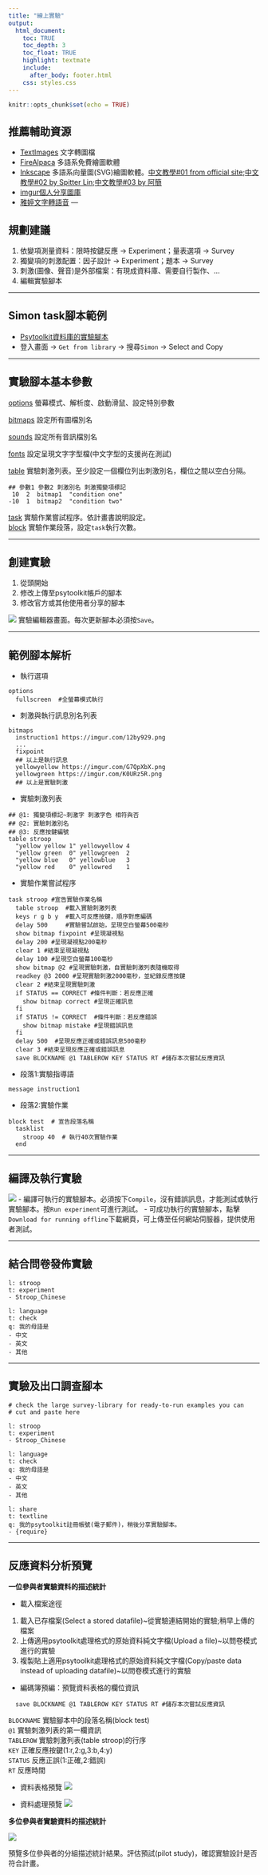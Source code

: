 ```yaml
---
title: "線上實驗"
output:
  html_document:
    toc: TRUE
    toc_depth: 3
    toc_float: TRUE
    highlight: textmate
    include:
      after_body: footer.html
    css: styles.css
---
```


```r
knitr::opts_chunk$set(echo = TRUE)
```

## 推薦輔助資源

- [TextImages](https://www.sttmedia.com/download=TextImagesEn) 文字轉圖檔
- [FireAlpaca](https://briian.com/8492/) 多語系免費繪圖軟體
- [Inkscape](https://inkscape.org/) 多語系向量圖(SVG)繪圖軟體。[中文教學#01 from official site](https://inkscape.org/zh-hant/doc/tutorials/basic/tutorial-basic.html);[中文教學#02 by Spitter Lin](https://www.youtube.com/watch?v=DgIFtW39bGM&list=UUzVRIHol4ER4uFA9Xlk2agA);[中文教學#03 by 阿簡](https://www.youtube.com/watch?v=Zz7c55bYeBQ&list=PLm6x13NbsKl5rSPMKte7EWvQCrsSCw6iv)
- [imgur個人分享圖庫](https://imgur.com/)
- [雅婷文字轉語音](https://tts.yating.tw/)
<!---

[中文Stroop示範實驗](https://www.psytoolkit.org/cgi-bin/psy2.6.1/survey?s=BGKGL)
--->
---

## 規劃建議

1. 依變項測量資料：限時按鍵反應 -> Experiment；量表選項 -> Survey
2. 獨變項的刺激配置：因子設計 -> Experiment；題本 -> Survey
3. 刺激(圖像、聲音)是外部檔案：有現成資料庫、需要自行製作、...
4. 編輯實驗腳本
 
---

## Simon task腳本範例

- [Psytoolkit資料庫的實驗腳本](https://www.psytoolkit.org/experiment-library/simon.html)
- 登入畫面 -> `Get from library` -> 搜尋`Simon` -> Select and Copy
 
---

## 實驗腳本基本參數

[options](https://www.psytoolkit.org/doc2.6.1/syntax.html#options) 螢幕模式、解析度、啟動滑鼠、設定特別參數  

[bitmaps](https://www.psytoolkit.org/doc2.6.1/syntax.html#_bitmaps) 設定所有圖檔別名  

[sounds](https://www.psytoolkit.org/doc2.6.1/syntax.html#sounds) 設定所有音訊檔別名  

[fonts](https://www.psytoolkit.org/doc2.6.1/syntax.html#fonts) 設定呈現文字字型檔(中文字型的支援尚在測試)  

[table](https://www.psytoolkit.org/doc2.6.1/syntax.html#table) 實驗刺激列表。至少設定一個欄位列出刺激別名，欄位之間以空白分隔。  

```
## 參數1 參數2 刺激別名 刺激獨變項標記
 10  2  bitmap1  "condition one"
-10  1  bitmap2  "condition two"
```

[task](https://www.psytoolkit.org/doc2.6.1/syntax.html#task) 實驗作業嘗試程序。依計畫書說明設定。  
<!---
message 在指定段落呈現訊息，預設按空白鍵換頁。
--->
[block](https://www.psytoolkit.org/doc2.6.1/syntax.html#block) 實驗作業段落，設定`task`執行次數。  

<!---
[blockorder](https://www.psytoolkit.org/doc2.6.1/syntax.html#blockorder) 複數實驗作業段落排列。  
--->

---

## 創建實驗

1. 從頭開始
2. 修改上傳至psytoolkit帳戶的腳本
3. 修改官方或其他使用者分享的腳本

![](https://i.imgur.com/N6qTgGM.png)
實驗編輯器畫面。每次更新腳本必須按`Save`。

---

## 範例腳本解析

- 執行選項

```
options
  fullscreen  #全螢幕模式執行
```

- 刺激與執行訊息別名列表

```
bitmaps
  instruction1 https://imgur.com/12by929.png
  ...
  fixpoint
  ## 以上是執行訊息
  yellowyellow https://imgur.com/G7QpXbX.png
  yellowgreen https://imgur.com/K0URz5R.png 
  ## 以上是實驗刺激
```

- 實驗刺激列表

```
## @1: 獨變項標記~刺激字 刺激字色 相符與否
## @2: 實驗刺激別名
## @3: 反應按鍵編號
table stroop
  "yellow yellow 1" yellowyellow 4
  "yellow green  0" yellowgreen  2
  "yellow blue   0" yellowblue   3
  "yellow red    0" yellowred    1
```

- 實驗作業嘗試程序

```
task stroop #宣告實驗作業名稱
  table stroop  #載入實驗刺激列表
  keys r g b y  #載入可反應按鍵，順序對應編碼
  delay 500     #實驗嘗試啟始，呈現空白螢幕500毫秒
  show bitmap fixpoint #呈現凝視點
  delay 200 #呈現凝視點200毫秒
  clear 1 #結束呈現凝視點
  delay 100 #呈現空白螢幕100毫秒
  show bitmap @2 #呈現實驗刺激，自實驗刺激列表隨機取得
  readkey @3 2000 #呈現實驗刺激2000毫秒，並紀錄反應按鍵
  clear 2 #結束呈現實驗刺激
  if STATUS == CORRECT #條件判斷：若反應正確
    show bitmap correct #呈現正確訊息
  fi
  if STATUS != CORRECT  #條件判斷：若反應錯誤
    show bitmap mistake #呈現錯誤訊息
  fi
  delay 500  #呈現反應正確或錯誤訊息500毫秒
  clear 3 #結束呈現反應正確或錯誤訊息
  save BLOCKNAME @1 TABLEROW KEY STATUS RT #儲存本次嘗試反應資訊
```

- 段落1:實驗指導語

```
message instruction1
```

- 段落2:實驗作業

```
block test  # 宣告段落名稱
  tasklist
    stroop 40  # 執行40次實驗作業
  end
```

---

## 編譯及執行實驗

![](https://i.imgur.com/ViZCW6J.png)
- 編譯可執行的實驗腳本。必須按下`Compile`，沒有錯誤訊息，才能測試或執行實驗腳本。按`Run experiment`可進行測試。
- 可成功執行的實驗腳本，點擊`Download for running offline`下載網頁，可上傳至任何網站伺服器，提供使用者測試。

---

## 結合問卷發佈實驗

```
l: stroop
t: experiment
- Stroop_Chinese

l: language
t: check
q: 我的母語是
- 中文
- 英文
- 其他
```

---

## 實驗及出口調查腳本

```
# check the large survey-library for ready-to-run examples you can
# cut and paste here

l: stroop
t: experiment
- Stroop_Chinese

l: language
t: check
q: 我的母語是
- 中文
- 英文
- 其他

l: share
t: textline
q: 我的psytoolkit註冊帳號(電子郵件)，稍後分享實驗腳本。
- {require} 
```

---

## 反應資料分析預覽

**一位參與者實驗資料的描述統計**

- 載入檔案途徑
(1) 載入已存檔案(Select a stored datafile)~從實驗連結開始的實驗;稍早上傳的檔案
(2) 上傳適用psytoolkit處理格式的原始資料純文字檔(Upload a file)~以問卷模式進行的實驗
(3) 複製貼上適用psytoolkit處理格式的原始資料純文字檔(Copy/paste data instead of uploading datafile)~以問卷模式進行的實驗

- 編碼簿預編：預覽資料表格的欄位資訊

```
  save BLOCKNAME @1 TABLEROW KEY STATUS RT #儲存本次嘗試反應資訊
```

`BLOCKNAME` 實驗腳本中的段落名稱(block test)  
`@1` 實驗刺激列表的第一欄資訊  
`TABLEROW` 實驗刺激列表(table stroop)的行序  
`KEY` 正確反應按鍵(1:r,2:g,3:b,4:y)  
`STATUS` 反應正誤(1:正確,2:錯誤)  
`RT` 反應時間  

- 資料表格預覽
![](https://i.imgur.com/ptz3a2O.png)

- 資料處理預覽
![](https://i.imgur.com/IDBmrIW.png)

**多位參與者實驗資料的描述統計**

![](https://i.imgur.com/vpvdrSW.png)

預覽多位參與者的分組描述統計結果。評估預試(pilot study)，確認實驗設計是否符合計畫。
